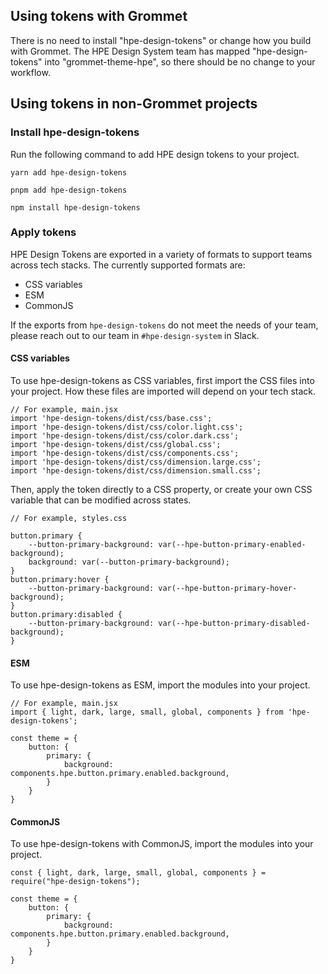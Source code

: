 
<BetaNotification />

## Using tokens with Grommet

There is no need to install "hpe-design-tokens" or change how you build with Grommet. The HPE Design System team has mapped "hpe-design-tokens" into "grommet-theme-hpe", so there should be no change to your workflow.

## Using tokens in non-Grommet projects

### Install hpe-design-tokens

Run the following command to add HPE design tokens to your project.

```
yarn add hpe-design-tokens
```

```
pnpm add hpe-design-tokens
```

```
npm install hpe-design-tokens
```

### Apply tokens

HPE Design Tokens are exported in a variety of formats to support teams across tech stacks. The currently supported formats are:

- CSS variables
- ESM
- CommonJS

If the exports from `hpe-design-tokens` do not meet the needs of your team, please reach out to our team in `#hpe-design-system` in Slack.

#### CSS variables

To use hpe-design-tokens as CSS variables, first import the CSS files into your project. How these files are imported will depend on your tech stack.

```
// For example, main.jsx
import 'hpe-design-tokens/dist/css/base.css';
import 'hpe-design-tokens/dist/css/color.light.css';
import 'hpe-design-tokens/dist/css/color.dark.css';
import 'hpe-design-tokens/dist/css/global.css';
import 'hpe-design-tokens/dist/css/components.css';
import 'hpe-design-tokens/dist/css/dimension.large.css';
import 'hpe-design-tokens/dist/css/dimension.small.css';
```

Then, apply the token directly to a CSS property, or create your own CSS variable that can be modified across states.

```
// For example, styles.css

button.primary {
    --button-primary-background: var(--hpe-button-primary-enabled-background);
    background: var(--button-primary-background);
}
button.primary:hover {
    --button-primary-background: var(--hpe-button-primary-hover-background);
}
button.primary:disabled {
    --button-primary-background: var(--hpe-button-primary-disabled-background);
}
```

#### ESM

To use hpe-design-tokens as ESM, import the modules into your project.

```
// For example, main.jsx
import { light, dark, large, small, global, components } from 'hpe-design-tokens';

const theme = {
    button: {
        primary: {
            background: components.hpe.button.primary.enabled.background,
        }
    }
}
```

#### CommonJS

To use hpe-design-tokens with CommonJS, import the modules into your project.

```
const { light, dark, large, small, global, components } = require("hpe-design-tokens");

const theme = {
    button: {
        primary: {
            background: components.hpe.button.primary.enabled.background,
        }
    }
}
```
